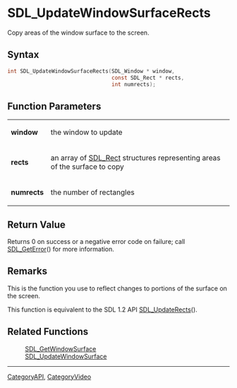 = SDL_UpdateWindowSurfaceRects =

Copy areas of the window surface to the screen.

== Syntax ==

<syntaxhighlight lang='c'>
int SDL_UpdateWindowSurfaceRects(SDL_Window * window,
                                 const SDL_Rect * rects,
                                 int numrects);
</syntaxhighlight>

== Function Parameters ==

{|
|'''window'''
|the window to update
|-
|'''rects'''
|an array of [[SDL_Rect]] structures representing areas of the surface to copy
|-
|'''numrects'''
|the number of rectangles
|}

== Return Value ==

Returns 0 on success or a negative error code on failure; call
[[SDL_GetError]]() for more information.



== Remarks ==

This is the function you use to reflect changes to portions of the surface
on the screen.

This function is equivalent to the SDL 1.2 API [[SDL_UpdateRects]]().

== Related Functions ==

:[[SDL_GetWindowSurface]]
:[[SDL_UpdateWindowSurface]]

----
[[CategoryAPI]], [[CategoryVideo]]


